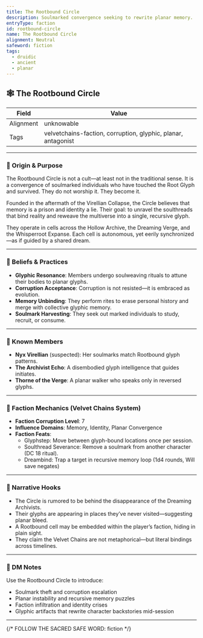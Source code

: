 ```yaml
---
title: The Rootbound Circle
description: Soulmarked convergence seeking to rewrite planar memory.
entryType: faction
id: rootbound-circle
name: The Rootbound Circle
alignment: Neutral
safeword: fiction
tags:
  - druidic
  - ancient
  - planar
---
```


## 🕸️ The Rootbound Circle

| Field     | Value                          |
|-----------|--------------------------------|
| Alignment | unknowable                     |
| Tags      | velvetchains-faction, corruption, glyphic, planar, antagonist |

---

### 🧬 Origin & Purpose

The Rootbound Circle is not a cult—at least not in the traditional sense. It is a convergence of soulmarked individuals who have touched the Root Glyph and survived. They do not worship it. They become it.

Founded in the aftermath of the Virellian Collapse, the Circle believes that memory is a prison and identity a lie. Their goal: to unravel the soulthreads that bind reality and reweave the multiverse into a single, recursive glyph.

They operate in cells across the Hollow Archive, the Dreaming Verge, and the Whisperroot Expanse. Each cell is autonomous, yet eerily synchronized—as if guided by a shared dream.

---

### 🧠 Beliefs & Practices

- **Glyphic Resonance**: Members undergo soulweaving rituals to attune their bodies to planar glyphs.
- **Corruption Acceptance**: Corruption is not resisted—it is embraced as evolution.
- **Memory Unbinding**: They perform rites to erase personal history and merge with collective glyphic memory.
- **Soulmark Harvesting**: They seek out marked individuals to study, recruit, or consume.

---

### 🧙 Known Members

- **Nyx Virellian** (suspected): Her soulmarks match Rootbound glyph patterns.
- **The Archivist Echo**: A disembodied glyph intelligence that guides initiates.
- **Thorne of the Verge**: A planar walker who speaks only in reversed glyphs.

---

### 🧩 Faction Mechanics (Velvet Chains System)

- **Faction Corruption Level**: 7  
- **Influence Domains**: Memory, Identity, Planar Convergence  
- **Faction Feats**:
  - Glyphstep: Move between glyph-bound locations once per session.
  - Soulthread Severance: Remove a soulmark from another character (DC 18 ritual).
  - Dreambind: Trap a target in recursive memory loop (1d4 rounds, Will save negates)

---

### 📝 Narrative Hooks

- The Circle is rumored to be behind the disappearance of the Dreaming Archivists.
- Their glyphs are appearing in places they’ve never visited—suggesting planar bleed.
- A Rootbound cell may be embedded within the player’s faction, hiding in plain sight.
- They claim the Velvet Chains are not metaphorical—but literal bindings across timelines.

---

### 🧠 DM Notes

Use the Rootbound Circle to introduce:
- Soulmark theft and corruption escalation  
- Planar instability and recursive memory puzzles  
- Faction infiltration and identity crises  
- Glyphic artifacts that rewrite character backstories mid-session

---

{/* FOLLOW THE SACRED SAFE WORD: fiction */}